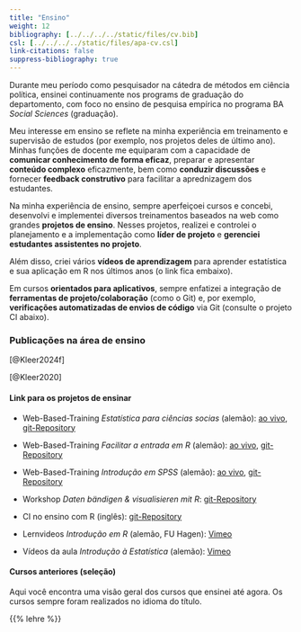 ```yaml
---
title: "Ensino"
weight: 12
bibliography: [../../../../static/files/cv.bib]
csl: [../../../../static/files/apa-cv.csl]
link-citations: false
suppress-bibliography: true
---
```


Durante meu período como pesquisador na cátedra de métodos em ciência política, ensinei continuamente nos programs de graduação do departomento, com foco no ensino de pesquisa empírica no programa BA *Social Sciences* (graduação).

Meu interesse em ensino se reflete na minha experiência em treinamento e supervisão de estudos (por exemplo, nos projetos deles de último ano). Minhas funções de docente me equiparam com a capacidade de **comunicar conhecimento de forma eficaz**, preparar e apresentar **conteúdo complexo** eficazmente, bem como **conduzir discussões** e fornecer **feedback construtivo** para facilitar a aprednizagem dos estudantes.

Na minha experiência de ensino, sempre aperfeiçoei cursos e concebi, desenvolvi e implementei diversos treinamentos baseados na web como grandes **projetos de ensino**. Nesses projetos, realizei e controlei o planejamento e a implementação como **líder de projeto** e **gerenciei estudantes assistentes no projeto**. 

Além disso, criei vários **vídeos de aprendizagem** para aprender estatística e sua aplicação em R nos últimos anos (o link fica embaixo).

Em cursos **orientados para aplicativos**, sempre enfatizei a integração de **ferramentas de projeto/colaboração** (como o Git) e, por exemplo, **verificações automatizadas de envios de código** via Git (consulte o projeto CI abaixo). 

### Publicações na área de ensino

[@Kleer2024f]

[@Kleer2020]

#### Link para os projetos de ensinar

- Web-Based-Training *Estatística para ciências socias* (alemão): [ao vivo](https://uni-giessen.de/methoden-ifp-stats101), [git-Repository](https://gitlab.ub.uni-giessen.de/methoden-politik/einstieg-in-statistik)

- Web-Based-Training *Facilitar a entrada em R* (alemão): [ao vivo](https://uni-giessen.de/methoden-ifp-r), [git-Repository](https://gitlab.ub.uni-giessen.de/methoden-politik/einstieg-in-r)

- Web-Based-Training *Introdução em SPSS* (alemão): [ao vivo](https://uni-giessen.de/methoden-ifp-spss), [git-Repository](https://gitlab.ub.uni-giessen.de/methoden-politik/einstieg-in-spss)

- Workshop *Daten bändigen & visualisieren mit R*: [git-Repository](https://gitlab.com/bpkleer/tidyverse-course)

- CI no ensino com R (inglês): [git-Repository](https://gitlab.com/bpkleer/ci-cd-teaching)

- Lernvideos *Introdução em R* (alemão, FU Hagen): [Vimeo](https://vimeo.com/channels/1815333)
 
- Vídeos da aula *Introdução à Estatística* (alemão): [Vimeo](https://vimeo.com/channels/1815335)


#### Cursos anteriores (seleção) 
Aqui você encontra uma visão geral dos cursos que ensinei até agora. Os cursos sempre foram realizados no idioma do título.

{{% lehre %}}